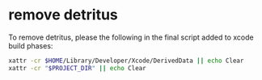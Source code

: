 # remove detritus

To remove detritus, please the following in the final script added to xcode build phases:

```bash
xattr -cr $HOME/Library/Developer/Xcode/DerivedData || echo Clear
xattr -cr "$PROJECT_DIR" || echo Clear
```

